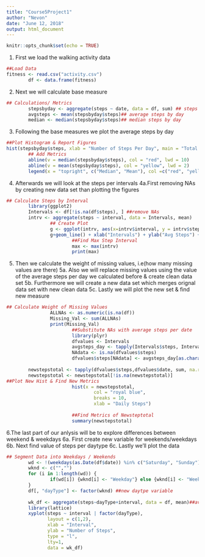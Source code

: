 ---
title: "Course5Project1"
author: "Nevon"
date: "June 12, 2018"
output: html_document
---

```{r setup, include=FALSE}
knitr::opts_chunk$set(echo = TRUE)
```

1. First we load the walking activity data
```{r}
##Load Data
fitness <- read.csv("activity.csv")
        df <- data.frame(fitness)
```
2. Next we will calculate base measure
```{r}
## Calculations/ Metrics
        stepsbyday <- aggregate(steps ~ date, data = df, sum) ## steps per day
        avgsteps <- mean(stepsbyday$steps)## average steps by day
        median <- median(stepsbyday$steps)## median steps by day
```
3. Following the base measures we plot the average steps by day 
```{r}
##Plot Histogram & Report Figures
hist(stepsbyday$steps, xlab = "Number of Steps Per Day", main = "Total Steps Per Day", breaks = 4, col = "royal blue") 
        ## Add Metrics
        abline(v = median(stepsbyday$steps), col = "red", lwd = 10)
        abline(v = mean(stepsbyday$steps), col = "yellow", lwd = 2)
        legend(x = "topright", c("Median", "Mean"), col =c("red", "yellow"), lwd = c(2, 2, 2 ))
```

4. Afterwards we will look at the steps per intervals 4a.First removing NAs by creating new data set than plotting the figures

```{r}
## Calculate Steps by Interval
        library(ggplot2)
        Intervals <- df[!is.na(df$steps), ] ##remove NAs
        intrv <- aggregate(steps ~ interval, data = Intervals, mean)
                ## Create Plot
                g <- ggplot(intrv, aes(x=intrv$interval, y = intrv$steps), xlab = "Intervals", ylab = "Avg Steps")
                g+geom_line() + xlab("Intervals") + ylab("Avg Steps") + ggtitle("Avg number of Stepgs by Intervals")
                        ##Find Max Step Interval
                        max <- max(intrv)
                        print(max)
```
5. Then we calculate the weight of missing values, i.e(how many missing values are there)
5a. Also we will replace missing values using the value of the average steps per day we calculated before &                create clean data set
5b. Furthermore we will create a new data set which merges orignal data set with new clean data
5c. Lastly we will plot the new set & find new measure
        
```{r}
## Calculate Weight of Missing Values
                ALLNAs <- as.numeric(is.na(df)) 
                Missing_Val <- sum(ALLNAs)
                print(Missing_Val)
                        ##Substitute NAs with average steps per date
                        library(plyr)
                        dfvalues <- Intervals
                        avgsteps_day <- tapply(Intervals$steps, Intervals$interval, mean, na.rm = TRUE, simplify = T)
                        NAdata <- is.na(dfvalues$steps)
                        dfvalues$steps[NAdata] <- avgsteps_day[as.character(dfvalues$interval[NAdata])]
                        
        newstepstotal <- tapply(dfvalues$steps,dfvalues$date, sum, na.rm = TRUE, simplify = T) ## New data Frame
        newstepstotal <- newstepstotal[!is.na(newstepstotal)]
##Plot New Hist & Find New Metrics
                        hist(x = newstepstotal,
                                col = "royal blue",
                                breaks = 10,
                                xlab = "Daily Steps")
                        
                        ##Find Metrics of Newsteptotal
                        summary(newstepstotal)
```
6.The last part of our anlysis will be to explore differences between weekend & weekdays
                6a. First create new variable for weekends/weekdays
                6b. Next find value of steps per daytype
                6c. Lastly we'll plot the data
```{r}
## Segment Data into Weekdays / Weekends
        wd <- !(weekdays(as.Date(df$date)) %in% c("Saturday", "Sunday"))
        wknd <- c("","")
        for (i in 1:length(wd)) {
                if(wd[i]) {wknd[i] <- "Weekday"} else {wknd[i] <- "Weekend"}
        }
        df[, "dayType"] <- factor(wknd) ##new daytpe variable
        
        wk_df <- aggregate(steps~dayType+interval, data = df, mean)##average steps per daytype
        library(lattice)
        xyplot(steps ~ interval | factor(dayType),
               layout = c(1,2),
               xlab = "Interval",
               ylab = "Number of Steps",
               type = "l",
               lty=1,
               data = wk_df)
```

        
